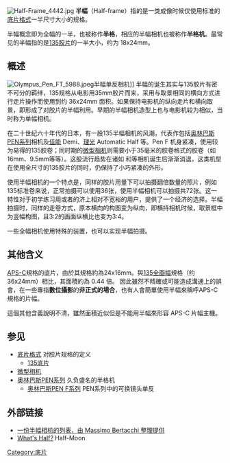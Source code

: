 [[File:Half-Frame_4442.jpg|thumb]]
'''半幅'''（Half-frame）指的是一类成像时候仅使用标准的[[底片格式|底片格式]]一半尺寸大小的规格。

半幅概念即为全幅的一半，也被称作'''半格'''，相应的半幅相机也被称作'''半格机'''。最常见的半幅指的是[[135胶片|135胶片]]的一半大小，约为 18x24mm。

==概述==
[[File:Olympus_Pen_FT_5988.jpeg|thumb]]半幅单反相机]]
半幅的诞生其实与135胶片有密不可分的羁绊，135规格从电影用35mm胶片而来，采用与取景相同的横向方式进行走片操作而使用到约 36x24mm 面积。如果保持电影机的纵向走片和横向取景，即形成了对胶片的半幅利用。早期的半幅相机造型上也与电影机较为相似，当时称为单幅相机。

在二十世纪六十年代的日本，有一股135半幅相机的风潮，代表作包括[[奥林巴斯PEN系列|奥林巴斯PEN系列]]相机及[[佳能|佳能]] Demi、[[理光|理光]] Automatic Half 等。Pen F 机身紧凑，使用较为易得的135胶卷；同时期的[[微型相机|微型相机]]则需要小于35毫米的胶卷格式的胶卷（如16mm、9.5mm等等）。这股流行趋势在诸如 {{tsl|en|Rolleiflex SL35|禄来SL35}}和{{tsl|en|Olympus XA|奥林巴斯XA}}等相机诞生后渐渐消退，这类机型在使用全尺寸的135胶片的同时，仍保持了小巧紧凑的外形。

使用半幅相机的一个特点是，同样的胶片用量下可以拍摄翻倍数量的照片，例如135标准卷来说，正常拍摄可以使用36张，使用半幅相机可以拍摄共72张。这一特性对于初学练习用或者的济上相对不宽裕的用户，提供了一个经济的选择。半幅拍摄时，同样的走卷方式，原本横向的构图变为纵向，即横持相机时候，取景框中为竖幅构图，且3:2的画面纵横比也变为3:4。

一些全幅相机使用特殊的装置，也可以实现半幅拍摄。

==其他含义==
[[APS-C|APS-C]]規格的底片，由於其規格約為24x16mm。與[[135底片|135全画幅]]規格（约36x24mm）相比，其面積約為 0.44 倍。
因此雖然不精確或可能造成溝通上的誤會，在一些專指'''數位攝影'''的'''非正式的場合'''，也有人會簡單使用半幅來稱呼APS-C規格的片幅。

這個其他含義說明不清，雖然面積近似但是不能用半幅來形容 APS-C 片幅主機。

==参见==
*[[底片格式|底片格式]] 对胶片规格的定义
**[[135底片|135底片]]
*[[微型相机|微型相机]] 
*[[奥林巴斯PEN系列|奥林巴斯PEN系列]] 久负盛名的半格机
**[[奥林巴斯PEN_F系列|奥林巴斯PEN F系列]] PEN系列中的可换镜头单反

==外部链接==
*[http://corsopolaris.net/supercameras/half/halformat1s.html 一份半幅相机的列表，由 Massimo Bertacchi 整理提供]{{Wayback|url=http://corsopolaris.net/supercameras/half/halformat1s.html |date=20070911234357 }}{{en}}
*[https://web.archive.org/web/20150608024426/http://www.hicat.ne.jp/~bianchi/bianchi/comment.html What's Half? ] Half-Moon{{ja}}

[[Category:底片|Category:底片]]